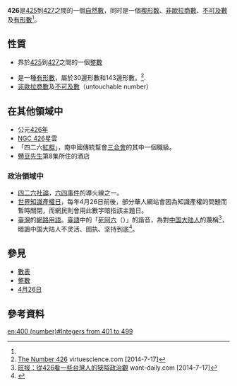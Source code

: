 {{noteTA|G1=Math}}
{{整数
| other list = {{Numbers digits|digit=10}}
|质因数分解 = <math>2 \times 3 \times 71</math>
|罗马数字 = CDXXVI
|二进制 = 110101010
|十六进制 = 1AA
}}
'''426'''是[[425|425]]到[[427|427]]之間的一個[[自然數|自然數]]，同时是一個[[楔形数|楔形数]]、[[歐拉函數|非歐拉商數]]、[[不可及數|不可及數]]及[[有形數|有形數]]<ref name="Number 426"/>。

== 性質 ==
*界於[[425|425]]到[[427|427]]之間的一個[[整數|整數]]
{{數字性質|use math=yes
|合數={{{default}}}<ref>{{OEIS2C|id=A018448}} oeis.org [2014-7-17]</ref>
}}
*是一種[[有形數|有形數]]，屬於30邊形數和143邊形數。<ref name="Number 426">[http://www.virtuescience.com/426.html The Number 426] {{Wayback|url=http://www.virtuescience.com/426.html |date=20200930091520 }} virtuescience.com [2014-7-17]</ref>.
*[[歐拉函數|非歐拉商數]]及[[不可及數|不可及數]]（untouchable number）

== 在其他領域中 ==
*公元[[426年|426年]]
*[[NGC_426|NGC 426]]星雲
*「四二六[[紅棍|紅棍]]」，南中國傳統幫會[[三合會|三合會]]的其中一個職級。
*[[戇豆先生|戇豆先生]]第8集所住的酒店{{le|房間號碼|Mr. Bean in Room 426}}
=== 政治領域中 ===
*[[四二六社論|四二六社論]]，[[六四事件|六四事件]]的導火線之一。
*[[世界知識產權日|世界知識產權日]]，每年4月26日前後，部分華人網站會因為知識產權的問題而暫時關閉，而網民則會用此數字暗指該主題日。
*[[臺灣|臺灣]]的[[網路用語|網路用語]]。[[臺語|臺語]]中的「[[阿陸仔|死阿六]]（{{lang|nan|sí-a-la̍k}}）」的諧音，為對[[中国大陆人|中国大陆人]]的蔑稱<ref name="426news">[http://www.want-daily.com/portal.php?mod=view&aid=53348 旺报：從426看一些台灣人的狹隘政治觀] {{Wayback|url=http://www.want-daily.com/portal.php?mod=view&aid=53348 |date=20160312225221 }} want-daily.com [2014-7-17]</ref>，暗諷中国大陆人不灵活、固执、坚持到底<ref>{{Cite web |url=http://xh.5156edu.com/html3/10686.html |title=存档副本 |accessdate=2015-11-11 |archive-date=2015-10-31 |archive-url=https://web.archive.org/web/20151031071054/http://xh.5156edu.com/html3/10686.html |dead-url=no }}</ref>。

== 參見 ==
*[[數表|數表]]
*[[整數|整數]]
*[[4月26日|4月26日]]
== 參考資料 ==
<references />

[[en:400_(number)#Integers_from_401_to_499|en:400 (number)#Integers from 401 to 499]]